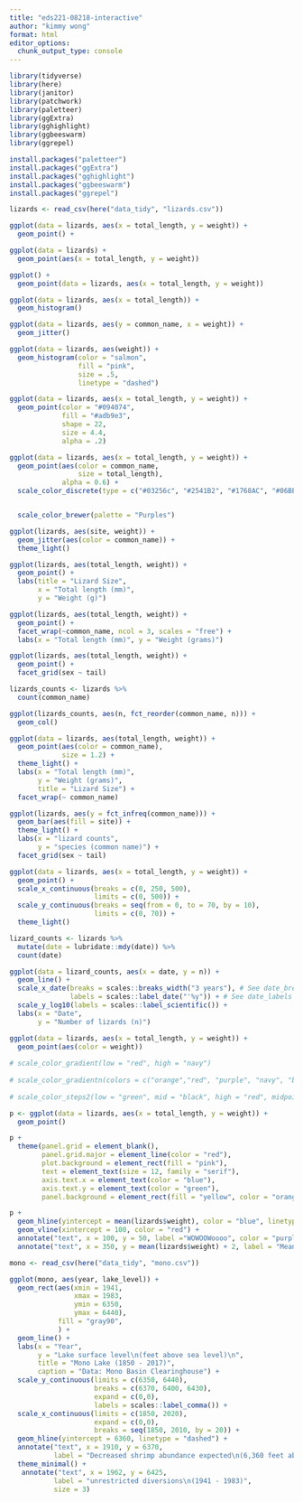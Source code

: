 ```yaml
---
title: "eds221-08218-interactive"
author: "kimmy wong"
format: html
editor_options: 
  chunk_output_type: console
---
```


```r
library(tidyverse)
library(here)
library(janitor)
library(patchwork)
library(paletteer)
library(ggExtra)
library(gghighlight)
library(ggbeeswarm)
library(ggrepel)

install.packages("paletteer")
install.packages("ggExtra")
install.packages("gghighlight")
install.packages("ggbeeswarm")
install.packages("ggrepel")
```

```r
lizards <- read_csv(here("data_tidy", "lizards.csv"))
```

```r
ggplot(data = lizards, aes(x = total_length, y = weight)) +
  geom_point() +

ggplot(data = lizards) +
  geom_point(aes(x = total_length, y = weight))

ggplot() +
  geom_point(data = lizards, aes(x = total_length, y = weight))
```

```r
ggplot(data = lizards, aes(x = total_length)) +
  geom_histogram()
```

```r
ggplot(data = lizards, aes(y = common_name, x = weight)) +
  geom_jitter()
```

```r
ggplot(data = lizards, aes(weight)) +
  geom_histogram(color = "salmon",
                 fill = "pink",
                 size = .5,
                 linetype = "dashed")
```

```r
ggplot(data = lizards, aes(x = total_length, y = weight)) +
  geom_point(color = "#094074",
             fill = "#adb9e3",
             shape = 22,
             size = 4.4,
             alpha = .2)
```

```r
ggplot(data = lizards, aes(x = total_length, y = weight)) +
  geom_point(aes(color = common_name,
                 size = total_length),
             alpha = 0.6) +
  scale_color_discrete(type = c("#03256c", "#2541B2", "#1768AC", "#06BEE1", "#90C290", "#FCD3DE", "#EA526F" ))


  scale_color_brewer(palette = "Purples")
```

```r
ggplot(lizards, aes(site, weight)) +
  geom_jitter(aes(color = common_name)) +
  theme_light()
```

```r
ggplot(lizards, aes(total_length, weight)) + 
  geom_point() +
  labs(title = "Lizard Size",
       x = "Total length (mm)",
       y = "Weight (g)")
```

```r
ggplot(lizards, aes(total_length, weight)) +
  geom_point() +
  facet_wrap(~common_name, ncol = 3, scales = "free") +
  labs(x = "Total length (mm)", y = "Weight (grams)")
```

```r
ggplot(lizards, aes(total_length, weight)) +
  geom_point() +
  facet_grid(sex ~ tail)
```

```r
lizards_counts <- lizards %>% 
  count(common_name)

ggplot(lizards_counts, aes(n, fct_reorder(common_name, n))) +
  geom_col()
```

```r
ggplot(data = lizards, aes(total_length, weight)) +
  geom_point(aes(color = common_name),
             size = 1.2) +
  theme_light() +
  labs(x = "Total length (mm)",
       y = "Weight (grams)",
       title = "Lizard Size") +
  facet_wrap(~ common_name)
```

```r
ggplot(lizards, aes(y = fct_infreq(common_name))) + 
  geom_bar(aes(fill = site)) +
  theme_light() +
  labs(x = "lizard counts",
       y = "species (common name)") +
  facet_grid(sex ~ tail)
```


```r
ggplot(data = lizards, aes(x = total_length, y = weight)) +
  geom_point() +
  scale_x_continuous(breaks = c(0, 250, 500), 
                     limits = c(0, 500)) +
  scale_y_continuous(breaks = seq(from = 0, to = 70, by = 10), 
                     limits = c(0, 70)) +
  theme_light()
```

```r
lizard_counts <- lizards %>% 
  mutate(date = lubridate::mdy(date)) %>% 
  count(date)

ggplot(data = lizard_counts, aes(x = date, y = n)) +
  geom_line() +
  scale_x_date(breaks = scales::breaks_width("3 years"), # See date_breaks for next year!
               labels = scales::label_date("'%y")) + # See date_labels for next year!
  scale_y_log10(labels = scales::label_scientific()) +
  labs(x = "Date",
       y = "Number of lizards (n)")
```

```r
ggplot(data = lizards, aes(x = total_length, y = weight)) +
  geom_point(aes(color = weight)) 
  
# scale_color_gradient(low = "red", high = "navy")
  
# scale_color_gradientn(colors = c("orange","red", "purple", "navy", "black"))
  
# scale_color_steps2(low = "green", mid = "black", high = "red", midpoint = 150, breaks = c(50, 75, 150, 180, 220, 280))
```

```r
p <- ggplot(data = lizards, aes(x = total_length, y = weight)) +
  geom_point()

p + 
  theme(panel.grid = element_blank(),
        panel.grid.major = element_line(color = "red"),
        plot.background = element_rect(fill = "pink"),
        text = element_text(size = 12, family = "serif"),
        axis.text.x = element_text(color = "blue"),
        axis.text.y = element_text(color = "green"),
        panel.background = element_rect(fill = "yellow", color = "orange"))

```

```r
p +
  geom_hline(yintercept = mean(lizards$weight), color = "blue", linetype = "dashed") +
  geom_vline(xintercept = 100, color = "red") +
  annotate("text", x = 100, y = 50, label ="WOWOOWoooo", color = "purple") +
  annotate("text", x = 350, y = mean(lizards$weight) + 2, label = "Mean weight", color = "black")
```

```r
mono <- read_csv(here("data_tidy", "mono.csv"))

ggplot(mono, aes(year, lake_level)) +
  geom_rect(aes(xmin = 1941,
                xmax = 1983,
                ymin = 6350,
                ymax = 6440),
            fill = "gray90",
            ) +
  geom_line() + 
  labs(x = "Year",
       y = "Lake surface level\n(feet above sea level)\n",
       title = "Mono Lake (1850 - 2017)", 
       caption = "Data: Mono Basin Clearinghouse") +
  scale_y_continuous(limits = c(6350, 6440),
                     breaks = c(6370, 6400, 6430),
                     expand = c(0,0),
                     labels = scales::label_comma()) +
  scale_x_continuous(limits = c(1850, 2020), 
                     expand = c(0,0),
                     breaks = seq(1850, 2010, by = 20)) +
  geom_hline(yintercept = 6360, linetype = "dashed") +
  annotate("text", x = 1910, y = 6370,
           label = "Decreased shrimp abundance expected\n(6,360 feet above sea level)\n") +
  theme_minimal() +
   annotate("text", x = 1962, y = 6425, 
           label = "unrestricted diversions\n(1941 - 1983)",
           size = 3)
  
```










